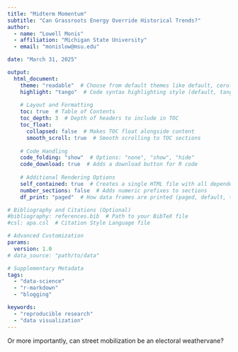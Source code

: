 ```yaml
---
title: "Midterm Momentum"
subtitle: "Can Grassroots Energy Override Historical Trends?"
author: 
  - name: "Lowell Monis"
  - affiliation: "Michigan State University"
  - email: "monislow@msu.edu"

date: "March 31, 2025"

output:
  html_document:
    theme: "readable"  # Choose from default themes like default, cerulean, journal, flatly, readable, spacelab, united, cosmo, lumen, paper, sandstone, simplex, yeti
    highlight: "tango"  # Code syntax highlighting style (default, tango, pygments, kate, monochrome, espresso, zenburn, haddock, breezedark, textmate)
    
    # Layout and Formatting
    toc: true  # Table of Contents
    toc_depth: 3  # Depth of headers to include in TOC
    toc_float: 
      collapsed: false  # Makes TOC float alongside content
      smooth_scroll: true  # Smooth scrolling to TOC sections
    
    # Code Handling
    code_folding: "show"  # Options: "none", "show", "hide"
    code_download: true  # Adds a download button for R code
    
    # Additional Rendering Options
    self_contained: true  # Creates a single HTML file with all dependencies
    number_sections: false  # Adds numeric prefixes to sections
    df_print: "paged"  # How data frames are printed (paged, default, tibble)

# Bibliography and Citations (Optional)
#bibliography: references.bib  # Path to your BibTeX file
#csl: apa.csl  # Citation Style Language file

# Advanced Customization
params:
  version: 1.0
# data_source: "path/to/data"

# Supplementary Metadata
tags: 
  - "data-science"
  - "r-markdown"
  - "blogging"

keywords:
  - "reproducible research"
  - "data visualization"
---
```


Or more importantly, can street mobilization be an electoral weathervane?